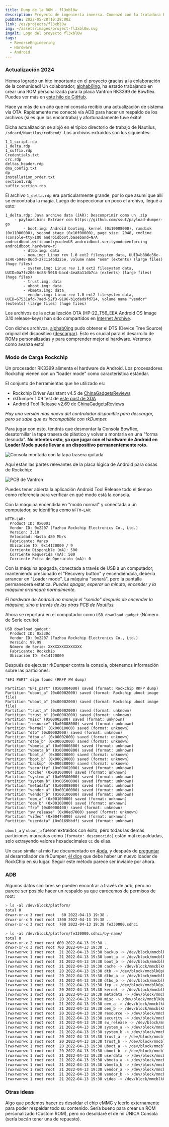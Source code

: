 ```yaml
---
title: Dump de la ROM - fl3xbl0w
description: Proyecto de ingeniería inversa. Comenzó con la trotadora Bowflex Treadmill 22 pero terminó generalizándose para cualquier máquina con Android vendida por Nautilus Inc. (Nautilus, Bowflex, Schwinn).
pubDate: 2022-05-28T10:28:00Z
link: /es/projects/fl3xbl0w
img: ~/assets/images/project-fl3xbl0w.svg
imgAlt: Logo del proyecto fl3xbl0w
tags:
  - ReverseEngineering
  - Hardware
  - Android
---
```



### Actualización 2024

Hemos logrado un hito importante en el proyecto gracias a la colaboración de la comunidad! Un colaborador, [alphab0ing](https://github.com/alphab0ing), ha estado trabajando en crear una ROM personalizada para la placa Vantron RK3399 de Bowflex. Puedes ver más en [este hilo de GitHub](https://github.com/barrenechea/barrenechea-website/issues/20).

Hace ya más de un año que mi consola recibió una actualización de sistema vía OTA. Rápidamente me conecté vía ADB para hacer un respaldo de los archivos (si es que los encontraba) y afortunadamente tuve éxito!

Dicha actualización se alojó en el típico directorio de trabajo de Nautilus, `/sdcard/Nautilus/redbend/`. Los archivos extraídos son los siguientes:

```
1_1_script.rdp
1_delta.rdp
1_suffix.rdp
Credentials.txt
crc.rdp
deltas_header.rdp
dma_config.txt
dp
installation_order.txt
section1.rdp
suffix_section.rdp
```

El archivo `1_delta.rdp` era particularmente grande, por lo que asumí que allí se encontraba la magia. Luego de inspeccionar un poco el archivo, llegué a esto:

```
1_delta.rdp: Java archive data (JAR): Descomprimir como un .zip
	- payload.bin: Extraer con https://github.com/ssut/payload-dumper-go
		- boot.img: Android bootimg, kernel (0x10008000), ramdisk (0x11000000), second stage (0x10f00000), page size: 2048, cmdline (console=ttyFIQ0 androidboot.baseband=N/A androidboot.wificountrycode=US androidboot.veritymode=enforcing androidboot.hardware=r)
		- dtbo.img: data
		- oem.img: Linux rev 1.0 ext2 filesystem data, UUID=b886e36e-ac40-5948-86dd-27c114bd225e, volume name "oem" (extents) (large files) (huge files)
		- system.img: Linux rev 1.0 ext2 filesystem data, UUID=0a7fc206-6c88-5018-bacd-4ea8a11db7ca (extents) (large files) (huge files)
		- trust.img: data
		- uboot.img: data
		- vbmeta.img: data
		- vendor.img: Linux rev 1.0 ext2 filesystem data, UUID=67531afd-7aed-52f3-9196-b1cdad9fd724, volume name "vendor" (extents) (large files) (huge files)
```

Los archivos de la actualización OTA (HP-22_T56_EEA Android OS Image 3.10 release-keys) han sido compartidos en [Internet Archive](https://archive.org/download/HP-22_T56_EEA).

Con dichos archivos, [alphab0ing](https://github.com/alphab0ing) pudo obtener el DTS (Device Tree Source) original del dispositivo ([descargar](/HP-22_T56_EEA.dts)). Esto es crucial para el desarrollo de ROMs personalizadas y para comprender mejor el hardware. Veremos como avanza esto!

### Modo de Carga Rockchip

Un procesador RK3399 alimenta el hardware de Android. Los procesadores Rockchip vienen con un "loader mode" como característica estándar.

El conjunto de herramientas que he utilizado es:

- Rockchip Driver Assistant v4.5 de [ChinaGadgetsReviews](https://chinagadgetsreviews.com/?s=Rockchip+Driver+Assistant)
- rkDumper 1.09 test de [este post de XDA](https://forum.xda-developers.com/t/tool-rkdumper-utility-for-backup-firmware-of-rockchips-devices.2915363/page-9#post-84229591)
- Android Tool Release v2.69 de [ChinaGadgetsReviews](https://chinagadgetsreviews.com/?s=android+tool+release)

_Hay una versión más nueva del controlador disponible para descargar, pero se sabe que es incompatible con rkDumper._

Para jugar con esto, tendrás que desmontar la Consola Bowflex, desatornillar la tapa trasera de plástico y volver a montarla en una "forma desnuda".
**No intentes esto, ya que jugar con el hardware de Android en Loader Mode puede llevar a un dispositivo permanentemente roto.**

<Image src={ConsoleMounted} alt="Consola montada con la tapa trasera quitada" format="webp" />

Aquí están las partes relevantes de la placa lógica de Android para cosas de Rockchip:

<Image src={VantronPCB} alt="PCB de Vantron" format="webp" />

Puedes tener abierta la aplicación Android Tool Release todo el tiempo como referencia para verificar en qué modo está la consola.

Con la máquina encendida en "modo normal" y conectada a un computador, se identifica como `NFTM-LAR`:

```
NFTM-LAR:
  Product ID: 0x0001
  Vendor ID: 0x2207 (Fuzhou Rockchip Electronics Co., Ltd.)
  Version: 3.10
  Velocidad: Hasta 480 Mb/s
  Fabricante: Vanzo
  Ubicación ID: 0x14120000 / 9
  Corriente Disponible (mA): 500
  Corriente Requerida (mA): 500
  Corriente Extra de Operación (mA): 0
```

Con la máquina apagada, conectada a través de USB a un computador, manteniendo presionado el "Recovery button" y encendiéndola, debería arrancar en "Loader mode". La máquina "sonará", pero la pantalla permanecerá estática. _Puedes apagar, esperar un minuto, encender y la máquina arrancará normalmente._

_El hardware de Android no maneja el "sonido" después de encender la máquina, sino a través de las otras PCB de Nautilus._

Ahora se reportará en el computador como `USB download gadget` (Número de Serie oculto):

```
USB download gadget:
  Product ID: 0x330c
  Vendor ID: 0x2207 (Fuzhou Rockchip Electronics Co., Ltd.)
  Versión: 99.99
  Número de Serie: XXXXXXXXXXXXXXX
  Fabricante: Rockchip
  Ubicación ID: 0x14120000
```

Después de ejecutar rkDumper contra la consola, obtenemos información sobre las particiones:

```
"EFI PART" sign found (RKFP FW dump)

Partition "EFI_part" (0x00004000) saved (format: RockChip RKFP dump)
Partition "uboot_a" (0x00002000) saved (format: Rockchip uboot image file)
Partition "uboot_b" (0x00002000) saved (format: Rockchip uboot image file)
Partition "trust_a" (0x00002000) saved (format: unknown)
Partition "trust_b" (0x00002000) saved (format: unknown)
Partition "misc" (0x00002000) saved (format: unknown)
Partition "resource" (0x00008000) saved (format: unknown)
Partition "kernel" (0x00010000) saved (format: unknown)
Partition "dtb" (0x00002000) saved (format: unknown)
Partition "dtbo_a" (0x00002000) saved (format: unknown)
Partition "dtbo_b" (0x00002000) saved (format: unknown)
Partition "vbmeta_a" (0x00000800) saved (format: unknown)
Partition "vbmeta_b" (0x00000800) saved (format: unknown)
Partition "boot_a" (0x00020000) saved (format: unknown)
Partition "boot_b" (0x00020000) saved (format: unknown)
Partition "backup" (0x00038000) saved (format: unknown)
Partition "security" (0x00002000) saved (format: unknown)
Partition "cache" (0x00100000) saved (format: unknown)
Partition "system_a" (0x00500000) saved (format: unknown)
Partition "system_b" (0x00500000) saved (format: unknown)
Partition "metadata" (0x00008000) saved (format: unknown)
Partition "vendor_a" (0x00100000) saved (format: unknown)
Partition "vendor_b" (0x00100000) saved (format: unknown)
Partition "oem_a" (0x00100000) saved (format: unknown)
Partition "oem_b" (0x00100000) saved (format: unknown)
Partition "frp" (0x00000400) saved (format: unknown)
Partition "sw_release" (0x00ed7000) saved (format: unknown)
Partition "video" (0x0047e000) saved (format: unknown)
Partition "userdata" (0x0169bbdf) saved (format: unknown)
```

`uboot_a` y `uboot_b` fueron extraídos con éxito, pero todas las demás particiones marcadas como `(formato: desconocido)` están mal respaldadas, solo extrayendo valores hexadecimales `CC` de ellas.

Un caso similar al mío fue documentado en [4pda](https://4pda.to/forum/index.php?s=&showtopic=614530&view=findpost&p=102427030), y después de [preguntar](https://forum.xda-developers.com/t/tool-rkdumper-utility-for-backup-firmware-of-rockchips-devices.2915363/page-11#post-86678625) al desarrollador de rkDumper, [él dice](https://forum.xda-developers.com/t/tool-rkdumper-utility-for-backup-firmware-of-rockchips-devices.2915363/page-11#post-86687085) que debe haber un nuevo loader de RockChip en su lugar. Seguir este método parece ser inviable por ahora.

### ADB

Algunos datos similares se pueden encontrar a través de adb, pero no parece ser posible hacer un respaldo ya que carecemos de permisos de root:

```sh
> ls -al /dev/block/platform/
total 0
drwxr-xr-x 3 root root   60 2022-04-13 19:38 .
drwxr-xr-x 5 root root 1300 2022-04-13 19:38 ..
drwxr-xr-x 3 root root  700 2022-04-13 19:38 fe330000.sdhci
```

```sh
> ls -al /dev/block/platform/fe330000.sdhci/by-name/
total 0
drwxr-xr-x 2 root root 600 2022-04-13 19:38 .
drwxr-xr-x 3 root root 700 2022-04-13 19:38 ..
lrwxrwxrwx 1 root root  21 2022-04-13 19:38 backup -> /dev/block/mmcblk0p15
lrwxrwxrwx 1 root root  21 2022-04-13 19:38 boot_a -> /dev/block/mmcblk0p13
lrwxrwxrwx 1 root root  21 2022-04-13 19:38 boot_b -> /dev/block/mmcblk0p14
lrwxrwxrwx 1 root root  21 2022-04-13 19:38 cache -> /dev/block/mmcblk0p17
lrwxrwxrwx 1 root root  20 2022-04-13 19:38 dtb -> /dev/block/mmcblk0p8
lrwxrwxrwx 1 root root  20 2022-04-13 19:38 dtbo_a -> /dev/block/mmcblk0p9
lrwxrwxrwx 1 root root  21 2022-04-13 19:38 dtbo_b -> /dev/block/mmcblk0p10
lrwxrwxrwx 1 root root  21 2022-04-13 19:38 frp -> /dev/block/mmcblk0p25
lrwxrwxrwx 1 root root  20 2022-04-13 19:38 kernel -> /dev/block/mmcblk0p7
lrwxrwxrwx 1 root root  21 2022-04-13 19:38 metadata -> /dev/block/mmcblk0p20
lrwxrwxrwx 1 root root  20 2022-04-13 19:38 misc -> /dev/block/mmcblk0p5
lrwxrwxrwx 1 root root  21 2022-04-13 19:38 oem_a -> /dev/block/mmcblk0p23
lrwxrwxrwx 1 root root  21 2022-04-13 19:38 oem_b -> /dev/block/mmcblk0p24
lrwxrwxrwx 1 root root  20 2022-04-13 19:38 resource -> /dev/block/mmcblk0p6
lrwxrwxrwx 1 root root  21 2022-04-13 19:38 security -> /dev/block/mmcblk0p16
lrwxrwxrwx 1 root root  21 2022-04-13 19:38 sw_release -> /dev/block/mmcblk0p26
lrwxrwxrwx 1 root root  21 2022-04-13 19:38 system_a -> /dev/block/mmcblk0p18
lrwxrwxrwx 1 root root  21 2022-04-13 19:38 system_b -> /dev/block/mmcblk0p19
lrwxrwxrwx 1 root root  20 2022-04-13 19:38 trust_a -> /dev/block/mmcblk0p3
lrwxrwxrwx 1 root root  20 2022-04-13 19:38 trust_b -> /dev/block/mmcblk0p4
lrwxrwxrwx 1 root root  20 2022-04-13 19:38 uboot_a -> /dev/block/mmcblk0p1
lrwxrwxrwx 1 root root  20 2022-04-13 19:38 uboot_b -> /dev/block/mmcblk0p2
lrwxrwxrwx 1 root root  21 2022-04-13 19:38 userdata -> /dev/block/mmcblk0p28
lrwxrwxrwx 1 root root  21 2022-04-13 19:38 vbmeta_a -> /dev/block/mmcblk0p11
lrwxrwxrwx 1 root root  21 2022-04-13 19:38 vbmeta_b -> /dev/block/mmcblk0p12
lrwxrwxrwx 1 root root  21 2022-04-13 19:38 vendor_a -> /dev/block/mmcblk0p21
lrwxrwxrwx 1 root root  21 2022-04-13 19:38 vendor_b -> /dev/block/mmcblk0p22
lrwxrwxrwx 1 root root  21 2022-04-13 19:38 video -> /dev/block/mmcblk0p27
```

### Otras ideas

Algo que podemos hacer es desoldar el chip eMMC y leerlo externamente para poder respaldar todo su contenido. Sería bueno para crear un ROM personalizado (Custom ROM), pero no desoldaré el de mi ÚNICA Consola (sería bacán tener una de repuesto).
